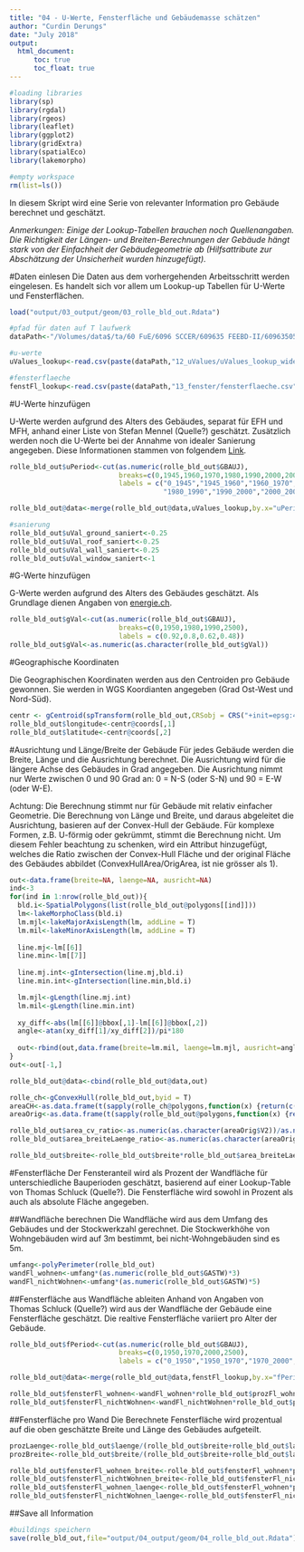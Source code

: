 ```yaml
---
title: "04 - U-Werte, Fensterfläche und Gebäudemasse schätzen"
author: "Curdin Derungs"
date: "July 2018"
output:
  html_document:
      toc: true
      toc_float: true
---
```


```r

#loading libraries
library(sp)
library(rgdal)
library(rgeos)
library(leaflet)
library(ggplot2)
library(gridExtra)
library(spatialEco)
library(lakemorpho)

#empty workspace
rm(list=ls())
```

In diesem Skript wird eine Serie von relevanter Information pro Gebäude berechnet und geschätzt.

_Anmerkungen: Einige der Lookup-Tabellen brauchen noch Quellenangaben. Die Richtigkeit der Längen- und Breiten-Berechnungen der Gebäude hängt stark von der Einfachheit der Gebäudegeometrie ab (Hilfsattribute zur Abschätzung der Unsicherheit wurden hinzugefügt)._

#Daten einlesen
Die Daten aus dem vorhergehenden Arbeitsschritt werden eingelesen. Es handelt sich vor allem um Lookup-up Tabellen für U-Werte und Fensterflächen.
```r
load("output/03_output/geom/03_rolle_bld_out.Rdata")

#pfad für daten auf T laufwerk
dataPath<-"/Volumes/data$/ta/60 FuE/6096 SCCER/609635 FEEBD-II/60963505 Work Packages/JA RED/06-Daten/"

#u-werte
uValues_lookup<-read.csv(paste(dataPath,"12_uValues/uValues_lookup_wide.csv",sep=""))

#fensterflaeche
fenstFl_lookup<-read.csv(paste(dataPath,"13_fenster/fensterflaeche.csv",sep=""))
```


#U-Werte hinzufügen

U-Werte werden aufgrund des Alters des Gebäudes, separat für EFH und MFH, anhand einer Liste von Stefan Mennel (Quelle?) geschätzt. Zusätzlich werden noch die U-Werte bei der Annahme von idealer Sanierung angegeben. Diese Informationen stammen von folgendem [Link](https://www.endk.ch/de/ablage/grundhaltung-der-endk/muken2014-d20150109-2.pdf).

```r
rolle_bld_out$uPeriod<-cut(as.numeric(rolle_bld_out$GBAUJ),
                           breaks=c(0,1945,1960,1970,1980,1990,2000,2005,2500),
                           labels = c("0_1945","1945_1960","1960_1970","1970_1980",
                                      "1980_1990","1990_2000","2000_2005","2005_2020"))

rolle_bld_out@data<-merge(rolle_bld_out@data,uValues_lookup,by.x="uPeriod",by.y="period",all.x=T)

#sanierung
rolle_bld_out$uVal_ground_saniert<-0.25
rolle_bld_out$uVal_roof_saniert<-0.25
rolle_bld_out$uVal_wall_saniert<-0.25
rolle_bld_out$uVal_window_saniert<-1
```

#G-Werte hinzufügen

G-Werte werden aufgrund des Alters des Gebäudes geschätzt. Als Grundlage dienen Angaben von [energie.ch](www.energie.ch/fenster).

```r
rolle_bld_out$gVal<-cut(as.numeric(rolle_bld_out$GBAUJ),
                           breaks=c(0,1950,1980,1990,2500),
                           labels = c(0.92,0.8,0.62,0.48))
rolle_bld_out$gVal<-as.numeric(as.character(rolle_bld_out$gVal))
```

#Geographische Koordinaten

Die Geographischen Koordinaten werden aus den Centroiden pro Gebäude gewonnen. Sie werden in WGS Koordianten angegeben (Grad Ost-West und Nord-Süd).

```r
centr <- gCentroid(spTransform(rolle_bld_out,CRSobj = CRS("+init=epsg:4326")),byid=TRUE)
rolle_bld_out$longitude<-centr@coords[,1]
rolle_bld_out$latitude<-centr@coords[,2]
```

#Ausrichtung und Länge/Breite der Gebäude
Für jedes Gebäude werden die Breite, Länge und die Ausrichtung berechnet. Die Ausrichtung wird für die längere Achse des Gebäudes in Grad angegeben. Die Ausrichtung nimmt nur Werte zwischen 0 und 90 Grad an: 0 = N-S (oder S-N) und 90 = E-W (oder W-E).

Achtung: Die Berechnung stimmt nur für Gebäude mit relativ einfacher Geometrie. Die Berechnung von Länge und Breite, und daraus abgeleitet die Ausrichtung, basieren auf der Convex-Hull der Gebäude. Für komplexe Formen, z.B. U-förmig oder gekrümmt, stimmt die Berechnung nicht. Um diesem Fehler beachtung zu schenken, wird ein Attribut hinzugefügt, welches die Ratio zwischen der Convex-Hull Fläche und der original Fläche des Gebäudes abbildet (ConvexHullArea/OrigArea, ist nie grösser als 1).

```r
out<-data.frame(breite=NA, laenge=NA, ausricht=NA)
ind<-3
for(ind in 1:nrow(rolle_bld_out)){
  bld.i<-SpatialPolygons(list(rolle_bld_out@polygons[[ind]]))
  lm<-lakeMorphoClass(bld.i)
  lm.mjl<-lakeMajorAxisLength(lm, addLine = T)
  lm.mil<-lakeMinorAxisLength(lm, addLine = T)
  
  line.mj<-lm[[6]]
  line.min<-lm[[7]]
  
  line.mj.int<-gIntersection(line.mj,bld.i)
  line.min.int<-gIntersection(line.min,bld.i)

  lm.mjl<-gLength(line.mj.int)
  lm.mil<-gLength(line.min.int)
  
  xy_diff<-abs(lm[[6]]@bbox[,1]-lm[[6]]@bbox[,2])
  angle<-atan(xy_diff[1]/xy_diff[2])/pi*180
  
  out<-rbind(out,data.frame(breite=lm.mil, laenge=lm.mjl, ausricht=angle))
}
out<-out[-1,]

rolle_bld_out@data<-cbind(rolle_bld_out@data,out)

rolle_ch<-gConvexHull(rolle_bld_out,byid = T)
areaCH<-as.data.frame(t(sapply(rolle_ch@polygons,function(x) {return(c(x@ID,x@area))})))
areaOrig<-as.data.frame(t(sapply(rolle_bld_out@polygons,function(x) {return(c(x@ID,x@area))})))

rolle_bld_out$area_cv_ratio<-as.numeric(as.character(areaOrig$V2))/as.numeric(as.character(areaCH$V2))
rolle_bld_out$area_breiteLaenge_ratio<-as.numeric(as.character(areaOrig$V2))/(rolle_bld_out$laenge*rolle_bld_out$breite)

rolle_bld_out$breite<-rolle_bld_out$breite*rolle_bld_out$area_breiteLaenge_ratio
```


#Fensterfläche
Der Fensteranteil wird als Prozent der Wandfläche für unterschiedliche Bauperioden geschätzt, basierend auf einer Lookup-Table von Thomas Schluck (Quelle?). Die Fensterfläche wird sowohl in Prozent als auch als absolute Fläche angegeben.

##Wandfläche berechnen
Die Wandfläche wird aus dem Umfang des Gebäudes und der Stockwerkzahl gerechnet. Die Stockwerkhöhe von Wohngebäuden wird auf 3m bestimmt, bei nicht-Wohngebäuden sind es 5m.

```r
umfang<-polyPerimeter(rolle_bld_out)
wandFl_wohnen<-umfang*(as.numeric(rolle_bld_out$GASTW)*3)
wandFl_nichtWohnen<-umfang*(as.numeric(rolle_bld_out$GASTW)*5)
```

##Fensterfläche aus Wandfläche ableiten
Anhand von Angaben von Thomas Schluck (Quelle?) wird aus der Wandfläche der Gebäude eine Fensterfläche geschätzt. Die realtive Fensterfläche variiert pro Alter der Gebäude.

```r
rolle_bld_out$fPeriod<-cut(as.numeric(rolle_bld_out$GBAUJ),
                           breaks=c(0,1950,1970,2000,2500),
                           labels = c("0_1950","1950_1970","1970_2000","2000_2020"))

rolle_bld_out@data<-merge(rolle_bld_out@data,fenstFl_lookup,by.x="fPeriod",by.y="periode",all.x=T)

rolle_bld_out$fensterFl_wohnen<-wandFl_wohnen*rolle_bld_out$prozFl_wohnen
rolle_bld_out$fensterFl_nichtWohnen<-wandFl_nichtWohnen*rolle_bld_out$prozFl_nichtWohnen
```

##Fensterfläche pro Wand
Die Berechnete Fensterfläche wird prozentual auf die oben geschätzte Breite und Länge des Gebäudes aufgeteilt.

```r
prozLaenge<-rolle_bld_out$laenge/(rolle_bld_out$breite+rolle_bld_out$laenge)
prozBreite<-rolle_bld_out$breite/(rolle_bld_out$breite+rolle_bld_out$laenge)

rolle_bld_out$fensterFl_wohnen_breite<-rolle_bld_out$fensterFl_wohnen*prozBreite
rolle_bld_out$fensterFl_nichtWohnen_breite<-rolle_bld_out$fensterFl_nichtWohnen*prozBreite
rolle_bld_out$fensterFl_wohnen_laenge<-rolle_bld_out$fensterFl_wohnen*prozLaenge
rolle_bld_out$fensterFl_nichtWohnen_laenge<-rolle_bld_out$fensterFl_nichtWohnen*prozLaenge
```

##Save all Information
```r
#buildings speichern
save(rolle_bld_out,file="output/04_output/geom/04_rolle_bld_out.Rdata")
```
